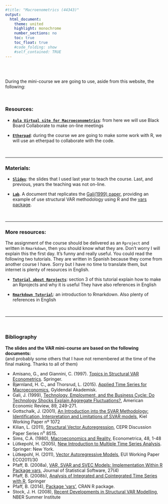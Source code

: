```yaml
---
#title: "Macroenometrics (44343)"
output:
  html_document:
    theme: united
    highlight: monochrome 
    number_sections: no
    toc: true
    toc_float: true
    #code_folding: show
    #self_contained: TRUE
---
```


<br><br>


During the mini-course we are going to use, aside from this website, the following:

<br>

### Resources:

- [**`Aula Virtual site for Macroeconometrics`**](https://aulavirtual.uv.es/course/view.php?id=9759): from here we will use Black Board Collaborate to make on-line meetings

- [**`Etherpad`**](https://etherpad.wikimedia.org/p/var_18): during the course we are going to make some work with R, we will use an etherpad to collaborate with the code.

<br>

------------------

### Materials:

- [**`Slides`**](https://perezp44.github.io/VAR-models-web/03-Slides.html): the slides that I used last year to teach the course. Last, and previous, years the teaching was not on-line.

- [**`Lab`**](https://perezp44.github.io/VAR-models-web/04-Lab-Gali.html). A document that replicates the [Gali(1999) paper](http://www.crei.cat/wp-content/uploads/users/pages/jgaer99.pdf), providing an example of use structural VAR methodology using R and the [vars package](http://cran.r-project.org/web/packages/vars/vars.pdf).

<br>

------------------------------

### More resources:

The assignment of the course should be delivered as an `Rproject` and written in `Rmarkdown`, then you should know what they are. Don't worry I will explain this the first day. It's funny and really useful. You could read the following two tutorials. They are written in Spanish because they come from another course I have. Sorry but I have no time to translate them, but internet is plenty of resources in English.

- [**`Tutorial about Rprojects`**](https://perezp44.github.io/VAR-models-web/tt_01_primeros_pasos-con-R.html): section 3 of this tutorial explain how to make an Rprojects and why it is useful They have also references in English



- [**`Rmarkdown Tutorial`**](https://perezp44.github.io/VAR-models-web/tt_02_Rmarkdown.html): an introduction to Rmarkdown. Also plenty of references in English

<br>

---------------------------------


<br>


### Bibliography

**The slides and the VAR mini-course are based on the following documents:**  
(and probably some others that I have not remembered at the time of the final making. Thanks to all of them)


- Amisano, G., and Giannini, C. (1997). [Topics in Structural VAR Econometrics](http://www.springer.com/gp/book/9783662027578). Springer. 
- Bjørnland, H. C., and Thorsrud, L. (2015). [Applied Time Series for Macroeconomics](http://www.gyldendal.no/Faglitteratur/OEkonomi-og-administrasjon/Samfunnsoekonomi/Applied-time-series-for-macroeconomics-2.-utg),  Gyldendal Akademisk. 
- Gali, J. (1999), [Technology, Employment, and the Business Cycle: Do Technology Shocks
Explain Aggregate Fluctuations?](http://crei.cat/people/gali/jgaer99.pdf), American Economic Review, 89, 249-271.
- Gottschalk, J. (2001), [An Introduction into the SVAR Methodology: Identification, Interpretation and Limitations of SVAR models](https://www.ifw-members.ifw-kiel.de/publications/an-introduction-into-the-svar-methodology-identification-interpretation-and-limitations-of-svar-models/kap1072.pdf), Kiel Working Paper nº 1072
- Kilian, L. (2011),  [Structural Vector Autoregression](https://ideas.repec.org/p/cpr/ceprdp/8515.html), CEPR Discussion Paper Series n^o^ 8515.
- Sims, C.A. (1980), [Macroeconomics and Reality](https://ideas.repec.org/a/ecm/emetrp/v48y1980i1p1-48.html), Econometrica, 48, 1-48
- Lütkepohl, H. (2005), [New Introduction to Multiple Time Series Analysis](http://www.springer.com/gp/book/9783540401728). Springer: New York.
- Lütkepohl, H. (2011), [Vector Autoregressive Models](http://cadmus.eui.eu/bitstream/handle/1814/19354/ECO_2011_30.pdf), EUI Working Paper ECO2011/30
- Pfaff, B. (2008a), [VAR, SVAR and SVEC Models: Implementation Within R Package vars](http://www.jstatsoft.org/v27/i04/paper), Journal of Statistical Software, 27(4)
- Pfaff, B. (2008b), [Analysis of Integrated and Cointegrated Time Series with R](http://www.springer.com/gp/book/9780387759661), Springer
- Pfaff, B. (2014), [Package 'vars'](http://cran.r-project.org/web/packages/vars/vars.pdf), CRAN R package.
- Stock, J. H. (2008), [Recent Developments in Structural VAR Modelling](http://www.nber.org/WNE/slides7-14-08/Lecture7.pdf), NBER Summer Institute


<br>